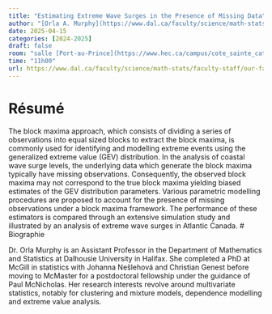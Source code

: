 ```yaml
---
title: "Estimating Extreme Wave Surges in the Presence of Missing Data"
author: "[Orla A. Murphy](https://www.dal.ca/faculty/science/math-stats/faculty-staff/our-faculty/statistics/orla-murphy.html)"
date: 2025-04-15
categories: [2024-2025]
draft: false
room: "salle [Port-au-Prince](https://www.hec.ca/campus/cote_sainte_catherine/1er_etage/salles_cours/port-au-prince.html)"
time: "11h00"
url: https://www.dal.ca/faculty/science/math-stats/faculty-staff/our-faculty/statistics/orla-murphy.html
---
```


# Résumé


The block maxima approach, which consists of dividing a series of observations into equal sized blocks to extract the block maxima, is commonly used for identifying and modelling extreme events using the generalized extreme value (GEV) distribution. In the analysis of coastal wave surge levels, the underlying data which generate the block maxima typically have missing observations. Consequently, the observed block maxima may not correspond to the true block maxima yielding biased estimates of the GEV distribution parameters. Various parametric modelling procedures are proposed to account for the presence of missing observations under a block maxima framework. The performance of these estimators is compared through an extensive simulation study and illustrated by an analysis of extreme wave surges in Atlantic Canada.
# Biographie

Dr. Orla Murphy is an Assistant Professor in the Department of Mathematics and Statistics at Dalhousie University in Halifax. She completed a PhD at McGill in statistics with Johanna Nešlehová and Christian Genest before moving to McMaster for a postdoctoral fellowship under the guidance of Paul McNicholas. Her research interests revolve around multivariate statistics, notably for  clustering and mixture models, dependence modelling and extreme value analysis.
